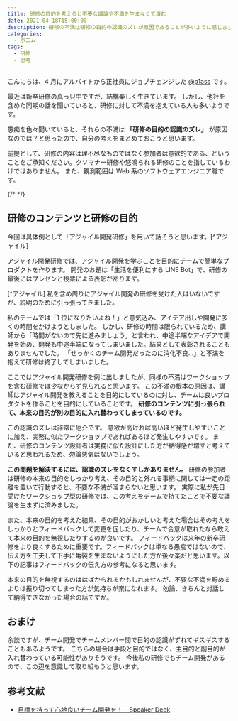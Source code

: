```yaml
---
title: 研修の目的を考えると不要な議論や不満を生まなくて済む
date: 2021-04-18T15:00:00
description: 研修の不満は研修の目的の認識のズレが原因であることが多いように感じました。研修の目的が何であるかと考えると、自然と不満の原因や解決策が見えてくると思います。
categories:
  - ポエム
tags:
  - 研修
  - 思考
---
```


こんにちは、4 月にアルバイトから正社員にジョブチェンジした [@p1ass](https://twitter.com/p1ass) です。

最近は新卒研修の真っ只中ですが、結構楽しく生きています。
しかし、他社を含めた同期の話を聞いていると、研修に対して不満を抱えている人も多いようです。

愚痴を色々聞いていると、それらの不満は **「研修の目的の認識のズレ」** が原因なのでは？と思ったので、自分の考えをまとめておこうと思います。

前提として、研修の内容は理不尽なものではなく参加者は意欲的である、ということをご承知ください。クソマナー研修や怒鳴られる研修のことを指しているわけではありません。
また、観測範囲は Web 系のソフトウェアエンジニア職です。

{/* <!--more--> */}

## 研修のコンテンツと研修の目的

今回は具体例として「アジャイル開発研修」を用いて話そうと思います。[^アジャイル]

アジャイル開発研修では、アジャイル開発を学ぶことを目的にチームで簡単なプロダクトを作ります。
開発のお題は「生活を便利にする LINE Bot」で、研修の最後にはプレゼンと投票による表彰があります。

[^アジャイル]  私を含め周りにアジャイル開発の研修を受けた人はいないですが、説明のために引っ張ってきました。

私のチームでは「1 位になりたいよね！」と意気込み、アイデア出しや開発に多くの時間をかけようとしました。
しかし、研修の時間は限られているため、講師から「時間がないので先に進みましょう」と言われ、中途半端なアイデアで開発を始め、開発も中途半端になってしまいました。結果として表彰されることもありませんでした。
「せっかくのチーム開発だったのに消化不良...」と不満を抱えて研修は終了してしまいました。

ここではアジャイル開発研修を例に出しましたが、同様の不満はワークショップを含む研修では少なからず見られると思います。
この不満の根本の原因は、講師はアジャイル開発を教えることを目的にしているのに対し、チームは良いプロダクトを作ることを目的にしていることです。
**研修のコンテンツに引っ張られて、本来の目的が別の目的に入れ替わってしまっているのです。**

この認識のズレは非常に厄介です。
意欲が高ければ高いほど発生しやすいことに加え、実務に似たワークショップであればあるほど発生しやすいです。
また、研修のコンテンツ設計者は実務に似た設計にした方が納得感が増すと考えていると思われるため、勿論悪気はないでしょう。

**この問題を解決するには、認識のズレをなくすしかありません。**
研修の参加者は研修の本来の目的をしっかり考え、その目的と外れる事柄に関しては一定の距離を置いて行動すると、不要な不満が溜まらないと思います。
実際に私が先日受けたワークショップ型の研修では、この考えをチームで持てたことで不要な議論を生まずに済みました。

また、本来の目的を考えた結果、その目的がおかしいと考えた場合はその考えをしっかりとフィードバックして変更を促したり、チームで合意が取れたなら敢えて本来の目的を無視したりするのが良いです。
フィードバックは来年の新卒研修をより良くするために重要です。フィードバックは単なる愚痴ではないので、伝え方を工夫して下手に亀裂を生まないようにした方が後々楽だと思います。以下の記事はフィードバックの伝え方の参考になると思います。

<ExLinkCard url="https://konifar.hatenablog.com/entry/2017/08/30/113515"/>

本来の目的を無視するのははばかられるかもしれませんが、不要な不満を貯めるよりは振り切ってしまった方が気持ちが楽になれます。
勿論、きちんと対話して納得できなかった場合の話ですが。

## おまけ

余談ですが、チーム開発でチームメンバー間で目的の認識がずれてギスギスすることもあるようです。
こちらの場合は手段と目的ではなく、主目的と副目的が入れ替わっている可能性がありそうです。
今後私の研修でもチーム開発があるので、この辺を意識して取り組もうと思います。

## 参考文献

- [目標を持って心地良いチーム開発を！ - Speaker Deck](https://speakerdeck.com/dena_tech/mu-biao-wochi-tutexin-di-liang-itimukai-fa-wo)

